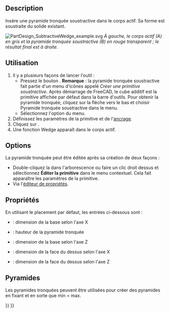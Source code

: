 <languages/>

{{Docnav/fr
|[[PartDesign_SubtractivePrism/fr|Prisme soustractif]]
|[[PartDesign_Boolean/fr|Opération booléenne]]
|[[PartDesign_Workbench/fr|Atelier PartDesign]]
|IconL=PartDesign_SubtractivePrism.svg
|IconR=PartDesign_Boolean.svg
|IconC=Workbench_PartDesign.svg
}}

{{GuiCommand/fr
|Name=PartDesign SubtractiveWedge
|Name/fr=PartDesign Pyramide tronquée soustractive
|MenuLocation=PartDesign → Créer une primitive soustractive → Pyramide tronquée soustractive
|Workbenches=[[PartDesign_Workbench/fr|PartDesign]]
|Version=0.17
|SeeAlso=[[PartDesign_CompPrimitiveSubtractive/fr|PartDesign Primitives soustractives]], [[PartDesign_AdditiveWedge/fr|PartDesign Pyramide tronquée additive]]
}}

==Description==

Insère une pyramide tronquée soustractive dans le corps actif. Sa forme est soustraite du solide existant.

[[File:PartDesign_SubtractiveWedge_example.svg|none]]
''À gauche, le corps actif (A) en gris et la pyramide tronquée soustractive (B) en rouge transparent ; le résultat final est à droite.''

<span id="Usage"></span>
==Utilisation==

# Il y a plusieurs façons de lancer l'outil :
#* Pressez le bouton {{Button|[[File:PartDesign_SubtractiveWedge.svg|16px]] [[PartDesign_SubtractiveWedge/fr|Pyramide tronquée soustractive]]}}. '''Remarque''' : la pyramide tronquée soustractive fait partie d'un menu d'icônes appelé ''Créer une primitive soustractive''. Après démarrage de FreeCAD, le cube additif est la primitive affichée par défaut dans la barre d'outils. Pour obtenir la pyramide tronquée, cliquez sur la flèche vers le bas et choisir Pyramide tronquée soustractive dans le menu. 
#* Sélectionnez l'option {{MenuCommand|PartDesign → Créer une primitive soustractive → [[Image:PartDesign_SubtractiveWedge.svg|16px]] Pyramide tronquée additive}} du menu.
# Définissez les paramètres de la primitive et de l'[[Part_EditAttachment/fr|ancrage]].
# Cliquez sur {{Button|OK}}.
# Une fonction Wedge apparaît dans le corps actif.

==Options==

La pyramide tronquée peut être éditée après sa création de deux façons :
* Double-cliquez la dans l'arborescence ou faire un clic droit dessus et sélectionnez '''Éditer la primitive''' dans le menu contextuel. Cela fait apparaître les paramètres de la primitive.
* Via l'[[Property_editor/fr|éditeur de propriétés]].

<span id="Properties"></span>
==Propriétés==

En utilisant le placement par défaut, les entrées ci-dessous sont :
*{{PropertyData|X min/max}} : dimension de la base selon l'axe X
*{{PropertyData|Y min/max}} : hauteur de la pyramide tronquée
*{{PropertyData|Z min/max}} : dimension de la base selon l'axe Z
*{{PropertyData|X2 min/max}} : dimension de la face du dessus selon l'axe X
*{{PropertyData|Z2 min/max}} : dimension de la face du dessus selon l'axe Z

<span id="Pyramids"></span>
==Pyramides==

Les pyramides tronquées peuvent être utilisées pour créer des pyramides en fixant {{PropertyData|X2 min/max}} et {{PropertyData|Z2 min/max}} en sorte que min = max.


{{Docnav/fr
|[[PartDesign_SubtractivePrism/fr|Prisme soustractif]]
|[[PartDesign_Boolean/fr|Opération booléenne]]
|[[PartDesign_Workbench/fr|Atelier PartDesign]]
|IconL=PartDesign_SubtractivePrism.svg
|IconR=PartDesign_Boolean.svg
|IconC=Workbench_PartDesign.svg
}}

{{PartDesign_Tools_navi{{#translation:}}}}
{{Userdocnavi{{#translation:}}}}